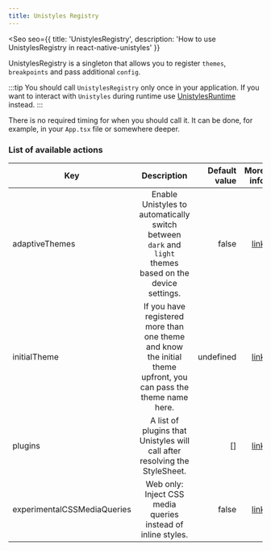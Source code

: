 ```yaml
---
title: Unistyles Registry
---
```



<Seo
    seo={{
        title: 'UnistylesRegistry',
        description: 'How to use UnistylesRegistry in react-native-unistyles'
    }}
>

<Badge label="All platforms" />
<Badge label="2.0.0" />

UnistylesRegistry is a singleton that allows you to register `themes`, `breakpoints` and pass additional `config`.

:::tip
You should call `UnistylesRegistry` only once in your application. If you want to interact with `Unistyles` during runtime use [UnistylesRuntime](/reference/unistyles-runtime/) instead.
:::

There is no required timing for when you should call it. It can be done, for example, in your `App.tsx` file or somewhere deeper.

### List of available actions

| Key   |      Description      |  Default value | More info |
|----------|:-------------:|------:|------:|
| adaptiveThemes | Enable Unistyles to automatically switch between `dark` and `light` themes based on the device settings. | false | [link](/reference/theming/#adaptive-themes) |
| initialTheme | If you have registered more than one theme and know the initial theme upfront, you can pass the theme name here. | undefined | [link](/reference/theming/#select-theme) |
| plugins | A list of plugins that Unistyles will call after resolving the StyleSheet. |   [] | [link](/reference/plugins/) |
| experimentalCSSMediaQueries |  Web only: Inject CSS media queries instead of inline styles. |   false | [link](/reference/web-support/) |

</Seo>
